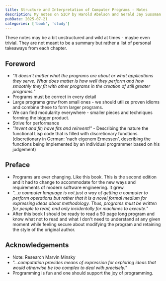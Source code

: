 ```yaml
---
title: Structure and Interpretation of Computer Programs - Notes
description: My notes on SICP by Harold Abelson and Gerald Jay Sussman with Julie Sussman
pubDate: 2025-07-21
categories: ['book', 'study']
---
```

These notes may be a bit unstructured and wild at times - maybe even trivial.
They are not meant to be a summary but rather a list of personal takeaways from each chapter.

## Foreword
- *"It doesn't matter what the programs are about or what applications they serve. What does matter is how well they perform and how smoothly they fit with other programs in the creation of still greater programs."*
- Programs must be correct in every detail
- Large programs grow from small ones - we should utilize proven idioms and combine these to form larger programs.
- We can find modularity everywhere - smaller pieces and techniques forming the bigger product.
- Strive for performance
- *"Invent  and fit; have fits and reinvent!"* - Describing the nature the functional Lisp code that is filled with discretionary functions. (discretionary in German: 'nach eigenem Ermessen', describing the functions being implemented by an individual programmer based on his judgement)

## Preface
- Programs are ever changing. Like this book. This is the second edition and it had to change to accommodate for the new ways and requirements of modern software engineering. It grew.
- *"...a computer language is not just a way of getting a computer to perform operations but rather that it is a novel formal medium for expressing ideas about methodology. Thus, programs must be written for people to read, and only incidentally for machines to execute."*
- After this book I should be ready to read a 50 page long program and know what not to read and what I don't need to understand at any given moment while feeling secure about modifying the program and retaining the style of the original author.

## Acknowledgements
- Note: Research Marvin Minsky
- *"...computation provides means of expression for exploring ideas that would otherwise be too complex to deal with precisely."*
- Programming is fun and one should support the joy of programming.